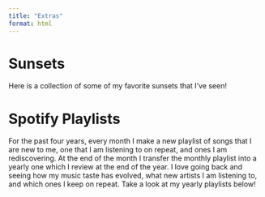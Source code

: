 ```yaml
---
title: "Extras"
format: html
---
```


# Sunsets

Here is a collection of some of my favorite sunsets that I've seen! 



# Spotify Playlists

For the past four years, every month I make a new playlist of songs that I are new to me, one that I am listening to on repeat, and ones I am rediscovering. At the end of the month I transfer the monthly playlist into a yearly one which I review at the end of the year. I love going back and seeing how my music taste has evolved, what new artists I am listening to, and which ones I keep on repeat. Take a look at my yearly playlists below!
